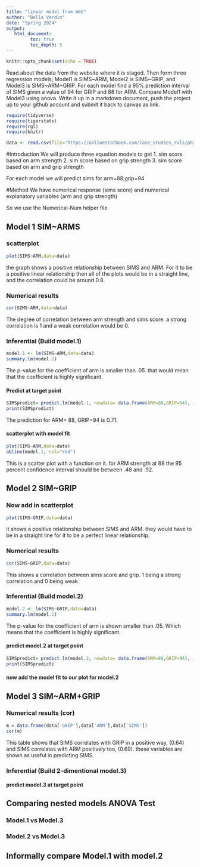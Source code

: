 ```yaml
---
title: "linear model from Web"
author: "Bella Verdin"
date: "Spring 2024"
output:
   html_document:
         toc: true
         toc_depth: 5
---
```


```r
knitr::opts_chunk$set(echo = TRUE)
```

Read about the data from the website where it is staged.  Then form three regression models; Model1 is SIMS~ARM, Model2 is SIMS~GRIP, and Model3 is SIMS~ARM+GRIP. For each model find a 95% prediction interval of SIMS given a value of 94  for GRIP and 88 for ARM. Compare Model1 with Model3 using anova. Write it up in a markdown document, push the project up to your github account and submit it back to canvas as link. 

 


```r
require(tidyverse)
require(tigerstats)
require(rgl)
require(knitr)

```

```r
data <- read.csv(file="https://onlinestatbook.com/case_studies_rvls/physical_strength/data.txt",sep="",header=TRUE)  

```


#Introduction
We will produce three equation models to get 
1. sim score based on arm strength 
2. sim score based on grip strength 
3. sim score based on arm and grip strength

For each model we will predict sims for arm=88,grip=94

#Method 
We have numerical response (sims score) and numerical explanatory variables (arm and grip strength)

So we use the Numerical-Num helper file 

## Model 1 SIM~ARMS

### scatterplot

```r
plot(SIMS~ARM,data=data)
```

the graph shows a positive relationship between SIMS and ARM. For it to be a positive linear relationship then all of the plots would be in a straight line, and the correlation could be around 0.8.

### Numerical results

```r
cor(SIMS~ARM,data=data)
```

The degree of correlation between arm strength and sims score. a strong correlation is 1 and a weak correlation would be 0. 

### Inferential  (Build model.1)

```r
model.1 <- lm(SIMS~ARM,data=data)
summary.lm(model.1)
```

The p-value for the coefficient of arm is smaller than .05. that would mean that the coefficient is highly significant. 


#### Predict at target point

```r
SIMSpredict= predict.lm(model.1, newdata= data.frame(ARM=88,GRIP=94), interval = "confidence") 
print(SIMSpredict)
```

The prediction for ARM= 88, GRIP=94 is 0.71.

#### scatterplot with model fit

```r
plot(SIMS~ARM,data=data)
abline(model.1, col="red")
```

This is a scatter plot with a function on it. for ARM strength at 88 the 95 percent confidence interval should be between .48 and .92.

## Model 2 SIM~GRIP

### Now add in scatterplot

```r
plot(SIMS~GRIP,data=data)
```

it shows a positive relationship between SIMS and ARM. they would have to be in a straight line for it to be a perfect linear relationship. 

### Numerical results 

```r
cor(SIMS~GRIP,data=data)
```

This shows a correlation between sims score and grip. 1 being a strong correlation and 0 being weak

### Inferential  (Build model.2)
  
```r
model.2 <- lm(SIMS~GRIP,data=data)
summary.lm(model.2)
```

The p-value for the coefficient of arm is shown smaller than .05. Which means that the coefficient is highly significant. 

#### predict model.2 at target point

```r
SIMSpredict= predict.lm(model.2, newdata= data.frame(ARM=88,GRIP=94), interval = "confidence") 
print(SIMSpredict)
```


#### now add the model fit to our plot for model.2
  
## Model 3 SIM~ARM+GRIP

### Numerical results (cor)

```r
m = data.frame(data['GRIP'],data['ARM'],data['SIMS'])
cor(m)
```

This table shows that SIMS correlates with GRIP in a positive way, (0.64) and SIMS correlates with ARM positively too, (0.69). these variables are shown as useful in predicting SIMS. 
  
### Inferential  (Build 2-dimentional model.3)

#### predict model.3 at target point
  

## Comparing nested models ANOVA Test

### Model.1 vs Model.3
### Model.2 vs Model.3

## Informally compare Model.1 with model.2

